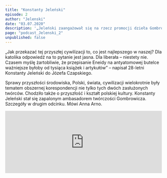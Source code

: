 ```yaml
---
title: "Konstanty Jeleński"
episode: 2
author: "Jelenski"
date: "03.07.2020"
description: '„Jeleński zaangażował się na rzecz promocji dzieła Gombrowicza tak jakby robił to dla siebie..." - mówi Anna Arno.'
page: "podcast_Jelenski_2"
unpublished: false
---
```

„Jak przekazać tej przyszłej cywilizacji to, co jest najlepszego w
naszej? Dla katolika odpowiedź na to pytanie jest jasna. Dla liberała –
niestety nie. Czasem myślę żartobliwie, że przepisanie Eneidy na
antyatomowej butelce ważniejsze byłoby od tysiąca książek i artykułów” –
napisał 28-letni Konstanty Jeleński do Józefa Czapskiego.

Sprawy przyszłości środowiska, Polski, świata, cywilizacji wielokrotnie
były tematem obszernej korespondencji nie tylko tych dwóch zasłużonych
twórców. Chodziło także o przyszłość i kształt polskiej kultury.
Konstanty Jeleński stał się zapalonym ambasadorem twórczości
Gombrowicza. Szczegóły w drugim odcinku. Mówi Anna Arno.

<iframe
src="https://widget.spreaker.com/player?episode_id=33893651&theme=light&playlist=false&playlist-continuous=false&autoplay=false&live-autoplay=false&chapters-image=true&episode_image_position=right&hide-logo=false&hide-likes=false&hide-comments=false&hide-sharing=false&hide-download=true"
width="100%"
height="200px"
frameborder="0"
title="Podcast__Tworcy_Emigracji_Jelenski_1"
></iframe>
